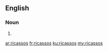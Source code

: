 ==English==

===Noun===
{{head|en|plural}}

# {{plural of|ricasso|lang=en}}

[[ar:ricassos]]
[[fr:ricassos]]
[[ku:ricassos]]
[[my:ricassos]]